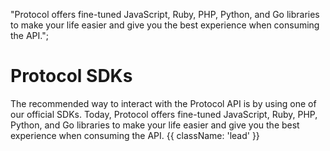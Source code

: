 
  "Protocol offers fine-tuned JavaScript, Ruby, PHP, Python, and Go libraries to make your life easier and give you the best experience when consuming the API.";


# Protocol SDKs

The recommended way to interact with the Protocol API is by using one of our official SDKs. Today, Protocol offers fine-tuned JavaScript, Ruby, PHP, Python, and Go libraries to make your life easier and give you the best experience when consuming the API. {{ className: 'lead' }}

<Libraries />
